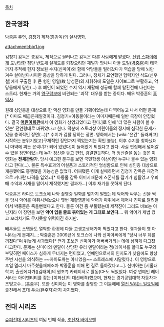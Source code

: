 [[목차]]

== 한국영화 ==
[[박중훈]] 주연, [[김청기]] 제작(총감독)의 실사영화.

attachment:bio1.jpg

김청기 감독은 총감독, 제작으로 물러나고 감독은 다른 사람에게 맡겼다. [[산업 스파이]]에게 도난당한 첨단 반도체 설계도를 되찾으려던 재벌가 망나니 아들 도일([[박중훈]])이 태국까지 추적해 현지 정보원 수지(신미아)와 함께 악당들을 털러갔다가 역습을 당해 뇌만 겨우 살아남다시피한 중상을 당하게 된다. 그러나, 정체가 묘연했던 협력자인 석도(신우철)에게 구출된 후 큰 형인 영일(故 남성훈)의 지휘하에 도일은 사이보그로 부활하고, 악당들에게 당한(…) 후 폐인이 되었던 수지 역시 재활에 성공해 함께 탈환전에 나선다는 스토리. 현재는 거의 [[영구람보]]에 비견되는  '괴작' 대우를 받는 중이다. 배우 박중훈의 [[흑역사]].

원래 성인층을 대상으로 한 액션 영화를 만들 기획이었는데 다찍어놓고 나서 어떤 문제[* 아마도 배급문제일것이다. 김청기=아동물이라는 이미지때문에 일반 극장이 안잡혔다. 결국 '''[[어린이회관]]'''에서 이 영화가 상영되었다고 한다.]로 인해 '더 많은 사람이 볼 수 있는' 전연령대로 바뀌었다고 한다. 덕분에 스토리상 어린이들의 정서에 심각한 문제가 있을 충격적인 장면(…)[* 수지가 겁탈 당하는 장면. 영화에서는 [wiki:"윤간" 둘러싸고] 시작하는 분위기였고(구체적인 장면까지 찍었는지는 확인 불능), 이후 수지를 찾아냈더니 마약에 찌든 윤락녀가 되어 있었다]이 들어있게 되었다고 한다. 사실 편집해서 넘어갈 수 있을 장면이었는데 누가 정신줄 놓고 편집, 검열한듯하다. 더 정신줄을 놓는 것은 이 영화는 '''전체관람가'''. 당시 예고편 문구를 보면 국민학생 이상이면 누구나 볼수 있는 영화라고 한다(...). 물론 특수효과의 어설픔과 스토리적인 엉성함으로 인해 성인층 대상으로 개봉했어도 흥행했을 가능성은 없었다. 어찌됐든 이게 실패하면서 김청기 감독은 재정적으로 커다란 타격을 입었고[* 아동물 감독 이미지때문에 스폰서를 잡기가 힘들었고 우뢰매 수익과 사재를 털어서 제작했지만 결과가...] 이후 재기를 못하게 된다.

박중훈은 라디오 토크쇼에 나와 촬영중 일화를 몇가지 말했는데 악어와 싸우는 신을 찍을 당시 악어를 마취시켜놨으나  몇번 재촬영끝에 악어가 마취에서 깨어나 진짜로 달려들어서 박중훈은 죽을뻔했다고 한다. 물론 이건 좀 부풀렸는데 제작진이 그리도 바보는 아닌지라 이 장면을 보면 '''악어 입을 줄로 묶어있는 게 그대로 보인다'''.... 뭐 악어가 제법 컸고 꼬리치기도 무시못할 위력이긴 하지만.

배우들도 스텝들도 열악한 환경에 다들 고생고생해가며 찍었다고 한다. 결과물이 영 아니라는게 문제지...; 박중훈은 2009년에 토크쇼에 나와 신미아씨에게 "당시 너무 폐를 끼쳤다"며 뒤늦게 사과했다[* 연기 초보인 신미아가 어버버거리는 데에 심하게 다그쳤다고한다. 문제는 신미아의 멘탈이 상당한 유리 멘탈이라는 점(레이서를 할때도 누구와 부딪히면 페이스가 심하게 무너지는 편이었고, 연예인으로서의 인지도가 낮음에도 항상 주변 시선을 의식하는 ~~자아도취는 아니었음~~ 스트레스에 시달렸다.). 이 영향으로 후일 멀리서 마주쳤을때에조차 박중훈을 피해 먼 길로 돌아갔다고...]. 신미아는 [서울대학교] 출신에다가([김태희]의 원조?) 카레이서로 활동(CF도 찍었었다. 여성 연예인 레이서라는 아이덴티티를 갖는 [이화선]의 대선배격)했으며, 현재는 경기공업대학 자동차과 초빙교수...[흠좀무]. 또한 신미아는 이 영화를 촬영한 그 이듬해에 [[열전 달리는 일요일]]에 출전해서 초대 우승(완주자)까지 차지했다.

== 전대 시리즈 ==
[[슈퍼전대 시리즈]]의 여덟 번째 작품, [[초전자 바이오맨]]
